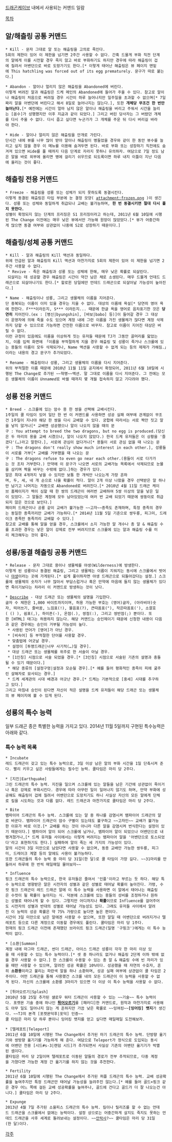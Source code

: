 [[드래곤케이브]] 내에서 사용되는 커맨드 일람

[[목차]]

== 알/해츨링 공통 커맨드 ==
 * Kill - 문자 그대로 알 또는 해츨링을 고의로 죽인다.
 5회의 제한이 있어 이 제한을 넘기면 2주간 사용할 수 없다. 간혹 드물게 부화 직전 단계의 알에게 이를 시전할 경우 죽지 않고 바로 부화하기도 하지만 경우에 따라 해츨링이 겁에 질려서 어밴던으로 바로 도망가기도 한다.[* 이렇게 태어난 해츨링은 뷰 페이지 맨밑에 This hatchling was forced out of its egg prematurely. 문구가 따로 붙는다.]

 * Abandon - 알이나 얼리지 않은 해츨링을 Abandoned에 버린다.
 이렇게 버려진 알과 해츨링은 드케 메인의 Abandoned에 들어가 주울 수 있다. 참고로 알이나 해츨링이 처음으로 버려질 경우 시간이 하루 늘어나지만 일주일을 초과할 수 없으며[* 7일짜리 알을 어밴던에 버린다고 해서 8일로 늘어나지는 않는다.], 또한 '''개체당 무조건 한 번만 늘어난다.'''[* 예전에는 시간이 얼마 남지 않은 알이나 해츨링을 버리고 주워서 시간을 늘리는 [꼼수]가 성행했지만 이후 지금과 같이 되었다.] 그리고 버린 당사자는 그 버렸던 개체를 다시 주울 수 없다. 다시 줍고 싶다면 누군가가 그 개체를 주운 뒤 다시 버리길 바라야 한다.

 * Hide - 알이나 얼리지 않은 해츨링을 안개로 가린다.
 단시간 내에 뷰를 너무 많이 받아 알이나 해츨링이 병들었을 경우와 같이 한 동안 뷰수를 늘리고 싶지 않을 경우 이 메뉴를 이용해 숨겨두면 된다. 바로 부화 또는 성장하기 직전에도 숨겨져 있으면 Hide를 풀 때까지 다음 단계로 자라지 못하니 유의하자. 여담으로 7일 정도 남은 알을 바로 외부에 올리면 병에 걸리기 쉬우므로 되도록이면 하루 내지 이틀이 지난 다음에 올리는 것이 좋다.
== 해츨링 전용 커맨드 ==
 * Freeze - 해츨링을 성룡 또는 성체가 되지 못하도록 동결시킨다.
 이렇게 동결된 해츨링은 타입 부분에 눈 결정 모양( attachment:frozen.png )이 생긴다. 성룡 또는 성체와 동일하게 취급되나 교배는 불가능하며, '''한 번 동결시키면 절대 다시 풀지 못한다.'''
 성별이 확정되지 않는 단계의 프리징은 S1 프리징이라고 하는데, 2011년 6월 10일에 시행된 The Change 이전에는 매우 낮은 뷰에서만 가능해 원망이 많았었다.[* 뷰가 어중간하게 많으면 동결 여부와 상관없이 나중에 S2로 성장하기 때문이다.]
== 해츨링/성체 공통 커맨드 ==
 * Kill - 알과 해츨링의 Kill 액션과 동일하다.
 위에 언급된 알과 해츨링의 Kill 액션과 마찬가지로 5회의 제한이 있어 이 제한을 넘기면 2주간 사용할 수 없다.
  * Revive - 죽은 해츨링과 성룡 또는 성체에 한해, 매우 낮은 확률로 되살린다.
  되살리는 데 성공할 경우 해츨링은 시간이 약간 남은 채로 소생된다. 매우 드물게 언데드 드래곤으로 되살아나기도 한다.[* 할로윈 당일에만 언데드 드래곤으로 되살아날 가능성이 높아진다.]

 * Name - 해츨링이나 성룡, 그리고 생물체의 이름을 지어준다.
 단 중복되는 이름이 이미 있을 경우는 지을 수 없다. 대상의 이름에 욕설[* 당연히 영어 욕에 한한다. F***이라든지, S*** 이라든지... 때문에 한글 욕을 영어로 음차표기한 것은 '''당연히''' 지어진다.(ex : [병신|byungshin], [바보|babo] 등)]이 들어갈 경우 그 대상이 운영자에 의해 죽을 수도 있으며 계정 내에 그런 이름을 가진 생물체가 많다면 계정 삭제까지 당할 수 있으므로 가능하면 건전한 이름으로 바꾸자. 참고로 이름이 지어진 대상은 버릴 수 없다.
 이런 규정이 있음에도 이름을 이상하게 짓는 유저들 때문에 TJ가 그동안 골머리를 앓았는지, 이름 입력 화면에 「이름을 부적절하게 지을 경우 해츨링 및 성룡이 죽거나 스크롤에 있는 용들의 이름이 모두 삭제되거나, Name 액션을 사용할 수 없게 되는 등의 제재가 가해짐.」이라는 내용의 경고 문구가 추가되었다.

 * Rename - 해츨링이나 성룡, 그리고 생물체의 이름을 다시 지어준다.
 위의 부적절한 이름 때문에 2010년 11월 11일 공지에서 확정되어, 2011년 6월 10일에 시행된 The Change로 추가된 ~~혁명~~액션. 말 그대로 이름을 다시 지어준다. 그 전에는 모든 생물체의 이름이 ''Unnamed''로 바뀔 때까지 몇 개월 접속하지 않고 기다려야 했다.
== 성룡 전용 커맨드 ==
 * Breed - 스크롤에 있는 암수 용 한 쌍을 선택해 교배시킨다.
 1주일의 쿨 타임이 있어 일단 한 번 이 커맨드를 사용하면 성공 실패 여부에 관계없이 무조건 1주일이 지나야 해당 한 쌍을 다시 교배할 수 있다. 궁합에 따라서는 서로 짝만 짓고 알을 낳지 않거나[* 교배엔 성공했으나 알이 나오지 않을 때의 문구 : You attempt to breed the two dragons, but no egg is produced.(당신은 두 마리의 용을 교배 시켰으나, 알이 나오지 않았다.) 한국 드케 유저들은 이 상황을 '즐겼다'(…)라고 말한다.], 서로에 관심이 없다거나[* 용들이 서로 관심 없을 때 나오는 문구 : The dragons don't really show much interest in each other.], 성룡들이 서로를 거부[* 교배를 거부했을 때 나오는 문구 : The dragons refuse to even go near each other.(용들이 서로 다가가는 것 조차 거부한다.) 만약에 이 문구가 나오면 서로의 교배가능 목록에서 삭제되므로 눈물을 삼키며 짝을 바꾸는 수밖에 없다.]하는 경우가 있다.
 알은 최대 4개까지 낳을 수 있지만 보통 한 개씩만 나오는게 가장 흔하며, 두, 세, 네 개 순으로 나올 확률이 적다. 알이 2개 이상 나왔을 경우 선택받은 알 하나만 남기고 나머지는 자동으로 Abandoned로 버려진다.[* 2010년 4월 11일 드래곤 케이브 홈페이지가 렉이 심할 때 한 쌍의 드래곤이 여러번 교배하여 5쌍 이상의 알을 낳은 일이 있었다. 그 알들은 계정에 모두 남아있었는데 여러 번 교배 되었기 때문에 쌍둥이로 취급되지 않은 것으로 보인다.]
 페이퍼 드래곤이나 공룡 같이 교배가 불가능한 ~~고자~~종족도 존재하며, 특정 종족의 경우는 동일한 종족끼리만 교배가 가능하다.[* 2014년 11월 5일 기준으로 쌍두룡, 피그미, 드레이크 종족만 동족끼리 교배할 수 있다.]
 참고로 교배를 통해 알을 얻을 경우, 스크롤에서 소지 가능한 알 개수나 총 알 & 해츨링 수를 초과한 경우는 낳은 알이 강제로 전부 버려지므로 스크롤에 있는 알과 해츨링 수를 미리 체크해두는 것이 좋다.
== 성룡/동결 해츨링 공통 커맨드 ==
 * Release - 문자 그대로 용이나 생물체를 야생(Wilderness)에 방생한다.
 이렇게 된 성룡이나 동결된 해츨링, 그리고 생물체는 이름이 지워지는 동시에 스크롤에서 벗어나 [http://dragcave.net/wilderness 야생]이라는 곳에 가게된다.[* 쉽게 풀이하자면 야생 드래곤으로 되돌아갔다는 설정.] 스크롤에 생물체의 숫자가 너무 많아서 부담스럽거나 혹은 만약에 마음에 들지 않는 생물체가 있다면 죽이기보다는 차라리 이 커맨드로 방생하는 것이 낫다.

 * [http://dragcave.net/help/descriptions Describe] - 대상 드래곤 또는 생물체의 설명을 기입한다.
 글자 수 제한은 1,000 바이트까지이며, 허용 가능한 부호는 (영어)글자, (아라비아)숫자, 띄어쓰기, 줄바꿈, 느낌표(!), 물음표(?), 큰따옴표("), 작은따옴표('), 소괄호( () ), 쉼표(,), 하이픈(-), 온점(.), 쌍점(:), 그리고 쌍반점(;) 뿐이다. 또한 [HTML] 태그는 허용하지 않는다. 해당 커맨드는 승인제이기 때문에 신청한 내용이 다음과 같은 경우에는 승인이 거부될 가능성이 높다.
  * 사용된 언어가 [영어]가 아닌 경우.
  * [비속어] 등 부적절한 단어를 사용할 경우.
  * 맞춤법에 어긋날 경우.
  * 설정이 [투명드래곤|너무 사기적(…)일 경우].
  * 대상 드래곤 또는 생물체를 위주로 한 서술이 아닐 경우.
  * [1인칭] 시점으로 서술 되었을 경우.[* [3인칭] 시점으로 서술된 기존의 설명과 충돌될 수 있기 때문이다.]
  * 해당 종류의 [설정구멍|설정과 모순될 경우].[* 예를 들어 평화적인 종족이 피에 굶주린 살해자로 묘사되는 경우.]
  * 드케 세계관의 시대 배경과 어긋난 경우.[* 드케는 기본적으로 [중세] 시대를 추구하고 있다.]
 그리고 마침내 승인이 된다면 자신이 적은 설명을 드케 유저들이 해당 드래곤 또는 생물체의 뷰 페이지에 볼 수 있게 된다.
== 성룡의 특수 능력 ==
일부 드래곤 종은 특별한 능력을 가지고 있다. 2014년 11월 5일까지 구현된 특수능력은 아래와 같다.
=== 특수 능력 목록 ===
 * Incubate
 레드 드래곤이 갖고 있는 특수 능력으로, 3일 이상 남은 알의 부화 시간을 1일 단축시켜 준다. 빨리 키우고 싶은 사람들에게는 필수인 능력. 쿨타임은 마리 당 2주다.

 * [지진|Earthquake]
 그린 드래곤의 특수 능력. 지진을 일으켜 스크롤에 있는 알들을 남은 기간에 상관없이 죽이거나 혹은 강제로 부화시킨다. 경우에 따라 아무런 일이 일어나지 않기도 하며, 만약 부화에 성공해도 해츨링이 겁에 질려서 어밴던으로 도망치기도 하니 사실상 자신의 모든 알에게 단체로 킬을 시도하는 것과 다름 없다. 레드 드래곤과 마찬가지로 쿨타임은 마리 당 2주다.

 * Bite
 뱀파이어 드래곤의 특수 능력. 스크롤에 있는 알 중 하나를 감염시켜 뱀파이어 드래곤의 알로 바꾼다. 뱀파이어 드래곤이 암수 구별이 있는데도 불구하고 ~~고자인~~ 교배가 불가능한 이유가 바로 이것.[* 교배를 하는 것이 아니라 다른 알을 감염시켜 번식한다는 설정이 있기 때문이다.] 뱀파이어 알이 되어 스크롤에 남거나, 뱀파이어 알이 되었으나 어밴던으로 내팽겨졌거나,[* 드케 유저들 사이에서는 이렇게 버려지는 뱀파이어 알을 '어밴던으로 토스되었다'라고 표현하기도 한다.] 실패하여 알이 죽는 세 가지의 가능성이 있다.
 알의 시간이 3일 미만으로 남았다면 사용할 수 없으며, 동종 교배만 가능한 쌍두룡, 피그미, 드레이크 계열 등의 알에도 사용이 불가능하다.
 또한 드래곤들의 특수 능력 중 마리 당 31일(한 달)로 쿨 타임이 가장 길다. ~~31마리를 만들어서 하루에 한 번씩 매일매일 물어보자~~

 * Influence
 핑크 드래곤의 특수 능력으로, 한국 유저들은 줄여서 '인플'이라고 부르는 듯 하다. 해당 특수 능력으로 영향받은 알은 시전자의 성별과 같은 성별로 태어날 확률이 높아진다. 가령, 수컷 핑크 드래곤이 레드 드래곤 알에 이 특수 능력을 사용하면 이 알에서 태어나는 해츨링은 수컷이 될 확률이 높아지는 식. 덕분에 스크롤에 있는 용들의 성비를 조정하거나 원하는 성별로 태어나게 할 수 있다. 그렇지만 어디까지나 '''확률'''이므로 Influence를 걸어주어도 시전자의 성별과 반대의 성별로 태어날 가능성도 있다. 그래도 유저들 사이에서 알려진 이 능력의 성공 확률은 약 75% 가량으로 높다면 높은 편이다.
 시간이 3일 미만으로 남은 알에겐 사용할 수 없으며, 또한 알일 때 어밴던으로 버려지거나 텔레포트 등으로 다른 계정으로 이동할 경우에도 풀린다. 쿨타임은 마리 당 1주다.
 현재의 핑크 드래곤 이전에 존재했던 브라이트 핑크 드래곤(일명 '구핑크')에게는 이 특수 능력이 없다.

 * [소환|Summon]
 계정 내에 마그마 드래곤, 썬더 드래곤, 아이스 드래곤 성룡이 각각 한 마리 이상 있을 때 사용할 수 있는 특수 능력이다.[* 셋 중 하나라도 없거나 해츨링 2단계 이하 밖에 없을 경우 사용할 수 없다.] 한 스크롤이 수용할 수 있는 총 알 & 해츨링 수에 빈 자리가 있을 때만 사용할 수 있으며, 알려진 성공 확률은 10%이다. 성공했을 때 자연의 수호자, 흔히 '''소환용'''이라고 불리는 파란색 알을 하나 소환하며, 성공 실패 여부에 상관없이 쿨 타임은 2주이다. 어떤 드래곤을 통해 사용했건 스크롤 내의 모든 드래곤이 이 능력을 사용할 수 없게 된다. 자신의 스크롤에 소환룡 3마리가 있으면 더 이상 이 특수 능력을 사용할 수 없다.

 * [튀어오르기|Splash]
 2010년 5월 25일 추가된 섈로우 워터 드래곤이 사용할 수 있는 ~~기술~~ 특수 능력이다. 포켓몬 기술 중에 하나인 '''[[튀어오르기]]'''를 [패러디]한 커맨드로, 원작과 마찬가지로 사용해도 아무 일도 일어나지 않는 게 흔하지만 가끔 낮은 확률로 ~~잉여킹~~'''[잉어킹] 뱃지'''가 생긴다. ~~TJ의 본격 [포켓몬덕후|포덕] 인증~~
 쿨 타임은 마리 당 하루 뿐이니 잉어킹 뱃지를 얻고 싶다면 매일매일 도전해보자.

 * [텔레포트|Teleport]
 2011년 6월 10일에 시행된 The Change에서 추가된 마기 드래곤의 특수 능력. 단방향 옮기기와 쌍방향 옮기기를 가능하게 해 준다. 여담으로 Teleport가 정식으로 도입되는 동시에 어밴던 전용 [시드#s-3|랜덤 시드]가 추가되면서 사실상 기존의 어밴던 옮기기가 박멸된 셈이다.
 쿨타임은 마리 당 2일이며 텔레포트로 이동된 알들의 경로가 전부 추적되므로, 다중 계정을 가졌다면 가능한 계정 간 옮기기를 하지 않는 것을 추천한다.

 * Fertility
 2011년 6월 10일에 시행된 The Change에서 추가된 퍼플 드래곤의 특수 능력. 교배 성공확률을 높여주지만 특정 드래곤만 태어날 가능성을 늘려주진 않는다.[* 예를 들어 골드×핑크 같은 경우 어느 쪽에 걸든 교배 성공확률을 높여주나, 골드에 건다고 골드가 더 잘 나오는건 아니다.] 쿨타임은 마리 당 2주다.

 * Expunge
 2013년 4월 7일 추가된 소울피스 드래곤의 특수 능력. 킬이나 릴리즈를 할 수 없는 언데드 드래곤을 스크롤에서 없애는 능력이다. 설정 상으로는 어중간하게 살지도 죽지도 못하는 언데드 드래곤을 사후 세계로 돌려보내는 설정이다. ~~[[안락사]]?~~ 쿨타임은 마리 당 31일(한 달)이다.

[[각주]]
